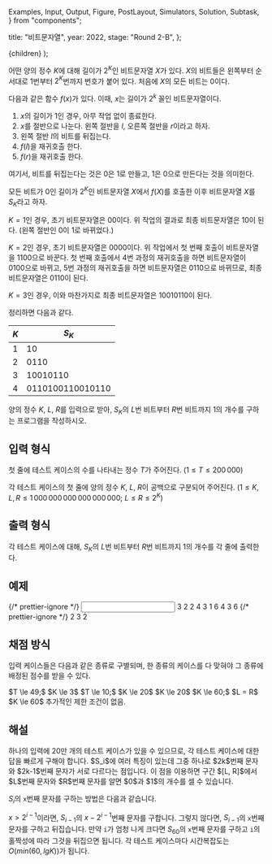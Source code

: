   Examples,
  Input,
  Output,
  Figure,
  PostLayout,
  Simulators,
  Solution,
  Subtask,
} from "components";

  title: "비트문자열",
  year: 2022,
  stage: "Round 2-B",
};

  <PostLayout meta={meta}>{children}</PostLayout>
);

어떤 양의 정수 $K$에 대해 길이가 $2^K$인 비트문자열 $X$가 있다.
$X$의 비트들은 왼쪽부터 순서대로 $1$번부터 $2^K$번까지 번호가 붙어 있다.
처음에 $X$의 모든 비트는 $0$이다.

다음과 같은 함수 $f(x)$가 있다. 이때, $x$는 길이가 $2^k$ 꼴인 비트문자열이다.

1. $x$의 길이가 $1$인 경우, 아무 작업 없이 종료한다.
2. $x$를 절반으로 나눈다. 왼쪽 절반을 $l$, 오른쪽 절반을 $r$이라고 하자.
3. 왼쪽 절반 $l$의 비트를 뒤집는다.
4. $f(l)$을 재귀호출 한다.
5. $f(r)$을 재귀호출 한다.

여기서, 비트를 뒤집는다는 것은 $0$은 $1$로 만들고, $1$은 $0$으로 만든다는 것을 의미한다.

모든 비트가 $0$인 길이가 $2^K$인 비트문자열 $X$에서 $f(X)$를 호출한 이후
비트문자열 $X$를 $S_K$라고 하자.

$K = 1$인 경우, 초기 비트문자열은 $00$이다.
위 작업의 결과로 최종 비트문자열은 $10$이 된다. 
(왼쪽 절반인 $0$이 $1$로 바뀌었다.)

$K = 2$인 경우, 초기 비트문자열은 $0000$이다.
위 작업에서 첫 번째 호출이 비트문자열을 $1100$으로 바꾼다. 
첫 번째 호출에서 4번 과정의 재귀호출을 하면
비트문자열이 $0100$으로 바뀌고,
5번 과정의 재귀호출을 하면 비트문자열은 $0110$으로
바뀌므로, 최종 비트문자열은 $0110$이 된다.

$K = 3$인 경우, 이와 마찬가지로 최종 비트문자열은 $10010110$이 된다.

정리하면 다음과 같다.

| $K$ | $S_K$              |
|-----|--------------------|
| $1$ | $10$               |
| $2$ | $0110$             |
| $3$ | $10010110$         |
| $4$ | $0110100110010110$ |

양의 정수 $K$, $L$, $R$를 입력으로 받아,
$S_K$의 $L$번 비트부터 $R$번 비트까지 $1$의 개수를 구하는 프로그램을 작성하시오.

## 입력 형식

첫 줄에 테스트 케이스의 수를 나타내는
정수 $T$가 주어진다. ($1 \le T \le 200\,000$)

각 테스트 케이스의 첫 줄에 양의 정수 $K$,
$L$, $R$이
공백으로 구분되어 주어진다.
($1 \le K, L, R \le 1\,000\,000\,000\,000\,000\,000;$ $L \le R \le 2^{K}$)

## 출력 형식

각 테스트 케이스에 대해, $S_K$의 $L$번 비트부터 $R$번 비트까지 $1$의 개수를 각 줄에 출력한다.

## 예제

<Examples>
  {/* prettier-ignore */}
  <Input>
3
2 2 4
3 1 6
4 3 6
  </Input>
  {/* prettier-ignore */}
  <Output>
2
3
2
  </Output>
</Examples>

## 채점 방식

입력 케이스들은 다음과 같은 종류로 구별되며, 한 종류의 케이스를 다 맞혀야 그 종류에 배정된 점수를 받을 수 있다.

<Subtask index={1} score={11}>
  $T \le 49;$ $K \le 3$
</Subtask>
<Subtask index={2} score={12}>
  $T \le 10;$ $K \le 20$
</Subtask>
<Subtask index={3} score={24}>
  $K \le 20$
</Subtask>
<Subtask index={4} score={16}>
  $K \le 60;$ $L = R$
</Subtask>
<Subtask index={5} score={18}>
  $K \le 60$
</Subtask>
<Subtask index={6} score={19}>
  추가적인 제한 조건이 없음.
</Subtask>

## 해설

<Solution>
하나의 입력에 20만 개의 테스트 케이스가 있을 수 있으므로, 각 테스트 케이스에 대한 답을 빠르게 구해야 합니다.
$S_i$에 여러 특징이 있는데 그중 하나로 $2k$번째 문자와 $2k-1$번째 문자가 서로 다르다는 점입니다. 이 점을 
이용하면 구간 $[L, R]$에서 $L$번째 문자와 $R$번째 문자를 알면 $0$과 $1$의 개수를 셀 수 있습니다.

$S_i$의 `x`번째 문자를 구하는 방법은 다음과 같습니다.

$x > 2^{i-1}$이라면, $S_{i-1}$의 $x-2^{i-1}$번째 문자를 구합니다.
그렇지 않다면, $S_{i-1}$의 `x`번째 문자를 구하고 뒤집습니다.
만약 `i`가 엄청 나게 크다면 $S_{60}$의 `x`번째 문자를 구하고 `i`의 홀짝성에 따라 그것을 뒤집으면 됩니다.
각 테스트 케이스마다 시간복잡도는 $O(min(60, lg K))$가 됩니다.
</Solution>